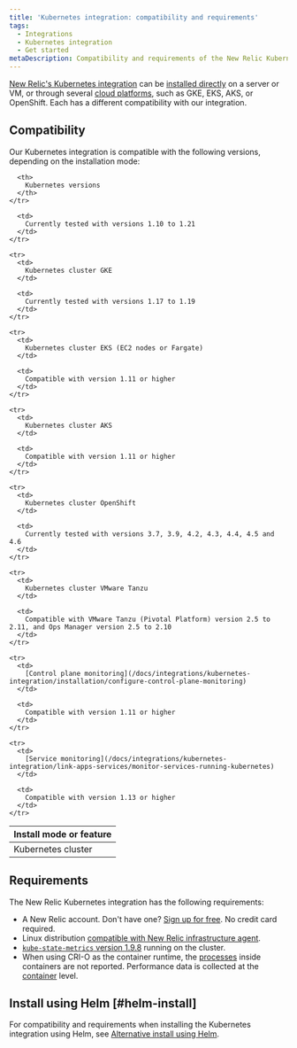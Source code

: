 ```yaml
---
title: 'Kubernetes integration: compatibility and requirements'
tags:
  - Integrations
  - Kubernetes integration
  - Get started
metaDescription: Compatibility and requirements of the New Relic Kubernetes integration.
---
```


[New Relic's Kubernetes integration](/docs/integrations/kubernetes-integration/get-started/introduction-kubernetes-integration) can be [installed directly](/docs/integrations/kubernetes-integration/installation/kubernetes-installation-configuration#install) on a server or VM, or through several [cloud platforms](/docs/integrations/kubernetes-integration/installation/kubernetes-installation-configuration#cloud-platforms), such as GKE, EKS, AKS, or OpenShift. Each has a different compatibility with our integration.

## Compatibility

Our Kubernetes integration is compatible with the following versions, depending on the installation mode:

<table>
  <thead>
    <tr>
      <th style={{ width: "300px" }}>
        Install mode or feature
      </th>

      <th>
        Kubernetes versions
      </th>
    </tr>
  </thead>

  <tbody>
    <tr>
      <td>
        Kubernetes cluster
      </td>

      <td>
        Currently tested with versions 1.10 to 1.21
      </td>
    </tr>

    <tr>
      <td>
        Kubernetes cluster GKE
      </td>

      <td>
        Currently tested with versions 1.17 to 1.19
      </td>
    </tr>

    <tr>
      <td>
        Kubernetes cluster EKS (EC2 nodes or Fargate)
      </td>

      <td>
        Compatible with version 1.11 or higher
      </td>
    </tr>

    <tr>
      <td>
        Kubernetes cluster AKS
      </td>

      <td>
        Compatible with version 1.11 or higher
      </td>
    </tr>

    <tr>
      <td>
        Kubernetes cluster OpenShift
      </td>

      <td>
        Currently tested with versions 3.7, 3.9, 4.2, 4.3, 4.4, 4.5 and 4.6
      </td>
    </tr>
    
    <tr>
      <td>
        Kubernetes cluster VMware Tanzu
      </td>

      <td>
        Compatible with VMware Tanzu (Pivotal Platform) version 2.5 to 2.11, and Ops Manager version 2.5 to 2.10
      </td>
    </tr>

    <tr>
      <td>
        [Control plane monitoring](/docs/integrations/kubernetes-integration/installation/configure-control-plane-monitoring)
      </td>

      <td>
        Compatible with version 1.11 or higher
      </td>
    </tr>

    <tr>
      <td>
        [Service monitoring](/docs/integrations/kubernetes-integration/link-apps-services/monitor-services-running-kubernetes)
      </td>

      <td>
        Compatible with version 1.13 or higher
      </td>
    </tr>
  </tbody>
</table>

## Requirements

The New Relic Kubernetes integration has the following requirements:

* A New Relic account. Don't have one? [Sign up for free](https://newrelic.com/signup). No credit card required.
* Linux distribution [compatible with New Relic infrastructure agent](/docs/infrastructure/new-relic-infrastructure/getting-started/compatibility-requirements-new-relic-infrastructure#operating-systems).
* [`kube-state-metrics` version 1.9.8](https://github.com/kubernetes/kube-state-metrics) running on the cluster.
* When using CRI-O as the container runtime, the [processes](https://docs.newrelic.com/attribute-dictionary?attribute_name=&events_tids%5B%5D=8412) inside containers are not reported. Performance data is collected at the [container](https://docs.newrelic.com/docs/integrations/kubernetes-integration/understand-use-data/find-use-your-kubernetes-data#container-data) level.

## Install using Helm [#helm-install]

For compatibility and requirements when installing the Kubernetes integration using Helm, see [Alternative install using Helm](/docs/integrations/kubernetes-integration/installation/install-kubernetes-integration-using-helm#h2-compatibility-and-requirements).
